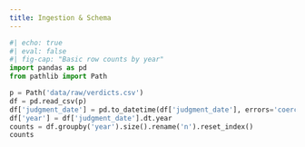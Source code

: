 ```yaml
---
title: Ingestion & Schema
---
```


```python
#| echo: true
#| eval: false
#| fig-cap: "Basic row counts by year"
import pandas as pd
from pathlib import Path

p = Path('data/raw/verdicts.csv')
df = pd.read_csv(p)
df['judgment_date'] = pd.to_datetime(df['judgment_date'], errors='coerce')
df['year'] = df['judgment_date'].dt.year
counts = df.groupby('year').size().rename('n').reset_index()
counts
```


